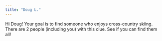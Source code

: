 ```yaml
---
title: "Doug L."
---
```


Hi Doug! Your goal is to find someone who enjoys cross-country skiing. There are 2 people (including you) with this clue. See if you can find them all!
